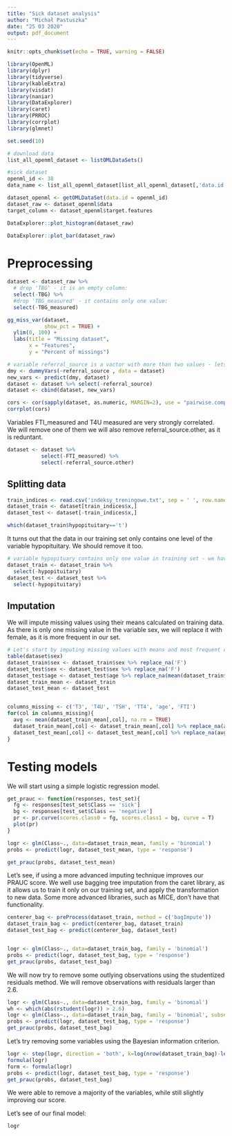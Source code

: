 ```yaml
---
title: "Sick dataset analysis"
author: "Michał Pastuszka"
date: "25 03 2020"
output: pdf_document
---
```


```r
knitr::opts_chunk$set(echo = TRUE, warning = FALSE)

library(OpenML)
library(dplyr)
library(tidyverse)
library(kableExtra)
library(visdat)
library(naniar)
library(DataExplorer)
library(caret)
library(PRROC)
library(corrplot)
library(glmnet)
```


```r

set.seed(10)

# download data
list_all_openml_dataset <- listOMLDataSets()

#sick dataset
openml_id <- 38 
data_name <- list_all_openml_dataset[list_all_openml_dataset[,'data.id'] == openml_id,'name']

dataset_openml <- getOMLDataSet(data.id = openml_id)
dataset_raw <- dataset_openml$data
target_column <- dataset_openml$target.features

```

```r

DataExplorer::plot_histogram(dataset_raw)

DataExplorer::plot_bar(dataset_raw)

```

# Preprocessing

```r

dataset <- dataset_raw %>% 
  # drop 'TBG' - it is an empty column:
  select(-TBG) %>%
  #drop 'TBG_measured' - it contains only one value:
  select(-TBG_measured)

```

```r

gg_miss_var(dataset, 
            show_pct = TRUE) + 
  ylim(0, 100) +
  labs(title = "Missing dataset",
       x = "Features",
       y = "Percent of missings")
```

```r
# variable referral_source is a vactor with more than two values - lets try one-hot encoding
dmy <- dummyVars(~referral_source , data = dataset)
new_vars <- predict(dmy, dataset)
dataset <- dataset %>% select(-referral_source)
dataset <- cbind(dataset, new_vars)
```

```r
cors <- cor(sapply(dataset, as.numeric, MARGIN=2), use = "pairwise.complete.obs")
corrplot(cors)
```

Variables FTI_measured and T4U measured are very strongly correlated. We will remove one of them
we will also remove referral_source.other, as it is reduntant.

```r
dataset <- dataset %>%
           select(-FTI_measured) %>%
           select(-referral_source.other)
```

## Splitting data
```r
train_indices <- read.csv('indeksy_treningowe.txt', sep = ' ', row.names = 1, header = TRUE)
dataset_train <- dataset[train_indices$x,]
dataset_test <- dataset[-train_indices$x,]
```

```r
which(dataset_train$hypopituitary=='t')
```

It turns out that the data in our training set only contains one level of the variable hypopituitary. We should remove it too.

```r
# variable hypopituary contains only one value in training set - we have to drop it
dataset_train <- dataset_train %>% 
  select(-hypopituitary)
dataset_test <- dataset_test %>% 
  select(-hypopituitary)
```

## Imputation
We will impute missing values using their means calculated on training data. As there is only one missing value in the variable sex, we will replace it with female, as it is more frequent in our set.
```r
# Let's start by imputing missing values with means and most frequent categories.
table(dataset$sex)
dataset_train$sex <- dataset_train$sex %>% replace_na('F')
dataset_test$sex <- dataset_test$sex %>% replace_na('F')
dataset_test$age <- dataset_test$age %>% replace_na(mean(dataset_train$age, na.rm = TRUE))
dataset_train_mean <- dataset_train
dataset_test_mean <- dataset_test


columns_missing <- c('T3', 'T4U', 'TSH', 'TT4', 'age', 'FTI')
for(col in columns_missing){
  avg <- mean(dataset_train_mean[,col], na.rm = TRUE)
  dataset_train_mean[,col] <- dataset_train_mean[,col] %>% replace_na(avg)
  dataset_test_mean[,col] <- dataset_test_mean[,col] %>% replace_na(avg)
}
```

# Testing models

We will start using a simple logistic regression model.
```r
get_prauc <- function(responses, test_set){
  fg <- responses[test_set$Class == 'sick']
  bg <- responses[test_set$Class == 'negative']
  pr <- pr.curve(scores.class0 = fg, scores.class1 = bg, curve = T)
  plot(pr)
}

logr <- glm(Class~., data=dataset_train_mean, family = 'binomial')
probs <- predict(logr, dataset_test_mean, type = 'response')

get_prauc(probs, dataset_test_mean)
```

Let's see, if using a more advanced imputing technique improves our PRAUC score. We well use bagging tree imputation from the caret library, as it allows us to train it only on our training set, and apply the transformation to new data. Some more advanced libraries, such as MICE, don't have that functionality.

```r

centerer_bag <- preProcess(dataset_train, method = c('bagImpute'))
dataset_train_bag <- predict(centerer_bag, dataset_train)
dataset_test_bag <- predict(centerer_bag, dataset_test)


logr <- glm(Class~., data=dataset_train_bag, family = 'binomial')
probs <- predict(logr, dataset_test_bag, type = 'response')
get_prauc(probs, dataset_test_bag)
```

We will now try to remove some outlying observations using the studentized residuals method. We will remove observations with residuals larger than 2.6.

```r
logr <- glm(Class~., data=dataset_train_bag, family = 'binomial')
wh <- which(abs(rstudent(logr)) > 2.6)
logr <- glm(Class~., data=dataset_train_bag, family = 'binomial', subset = -wh)
probs <- predict(logr, dataset_test_bag, type = 'response')
get_prauc(probs, dataset_test_bag)
```

Let's try removing some variables using the Bayesian information criterion.

```r

logr <- step(logr, direction = 'both', k=log(nrow(dataset_train_bag)-length(wh)), trace=FALSE)
formula(logr)
form <- formula(logr)
probs <- predict(logr, dataset_test_bag, type = 'response')
get_prauc(probs, dataset_test_bag)
```
We were able to remove a majority of the variables, while still slightly improving our score.

Let's see of our final model:
```r
logr
```
